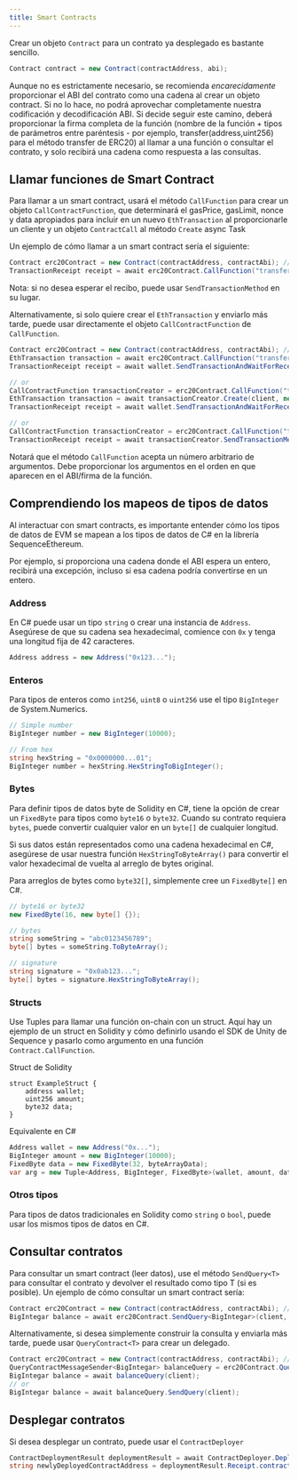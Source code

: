 ```yaml
---
title: Smart Contracts
---
```


Crear un objeto `Contract` para un contrato ya desplegado es bastante sencillo.

```csharp
Contract contract = new Contract(contractAddress, abi);
```

Aunque no es estrictamente necesario, se recomienda <i>encarecidamente</i> proporcionar el ABI del contrato como una cadena al crear un objeto contract. Si no lo hace, no podrá aprovechar completamente nuestra codificación y decodificación ABI.
Si decide seguir este camino, deberá proporcionar la firma completa de la función (nombre de la función + tipos de parámetros entre paréntesis - por ejemplo, transfer(address,uint256) para el método transfer de ERC20) al llamar a una función o consultar el contrato, y solo recibirá una cadena como respuesta a las consultas.

## Llamar funciones de Smart Contract
Para llamar a un smart contract, usará el método `CallFunction` para crear un objeto `CallContractFunction`, que determinará el gasPrice, gasLimit, nonce y data apropiados para incluir en un nuevo `EthTransaction` al proporcionarle un cliente y un objeto `ContractCall` al método `Create` async Task

Un ejemplo de cómo llamar a un smart contract sería el siguiente:

```csharp
Contract erc20Contract = new Contract(contractAddress, contractAbi); // We'll use the well-known ERC20 contract as our example case
TransactionReceipt receipt = await erc20Contract.CallFunction("transfer", toAddress, amountAsBigInteger).SendTransactionMethodAndWaitForReceipt(wallet, client);
```

Nota: si no desea esperar el recibo, puede usar `SendTransactionMethod` en su lugar.

Alternativamente, si solo quiere crear el `EthTransaction` y enviarlo más tarde, puede usar directamente el objeto `CallContractFunction` de `CallFunction`.

```csharp
Contract erc20Contract = new Contract(contractAddress, contractAbi); // We'll use the well-known ERC20 contract as our example case
EthTransaction transaction = await erc20Contract.CallFunction("transfer", toAddress, amountAsBigInteger).Create(client, new ContractCall(wallet.GetAddress()));
TransactionReceipt receipt = await wallet.SendTransactionAndWaitForReceipt(client, transaction);

// or 
CallContractFunction transactionCreator = erc20Contract.CallFunction("transfer", toAddress, amountAsBigInteger);
EthTransaction transaction = await transactionCreator.Create(client, new ContractCall(wallet.GetAddress()));
TransactionReceipt receipt = await wallet.SendTransactionAndWaitForReceipt(client, transaction);

// or 
CallContractFunction transactionCreator = erc20Contract.CallFunction("transfer", toAddress, amountAsBigInteger);
TransactionReceipt receipt = await transactionCreator.SendTransactionMethodAndWaitForReceipt(wallet, client);
```

Notará que el método `CallFunction` acepta un número arbitrario de argumentos. Debe proporcionar los argumentos en el orden en que aparecen en el ABI/firma de la función.

## Comprendiendo los mapeos de tipos de datos
Al interactuar con smart contracts, es importante entender cómo los tipos de datos de EVM se mapean a los tipos de datos de C# en la librería SequenceEthereum.

Por ejemplo, si proporciona una cadena donde el ABI espera un entero, recibirá una excepción, incluso si esa cadena podría convertirse en un entero.

### Address
En C# puede usar un tipo `string` o crear una instancia de `Address`. Asegúrese de que su cadena sea hexadecimal,
comience con `0x` y tenga una longitud fija de 42 caracteres.

```csharp
Address address = new Address("0x123...");
```

### Enteros
Para tipos de enteros como `int256`, `uint8` o `uint256` use el tipo `BigInteger` de System.Numerics.

```csharp
// Simple number
BigInteger number = new BigInteger(10000);

// From hex
string hexString = "0x0000000...01";
BigInteger number = hexString.HexStringToBigInteger();
```

### Bytes
Para definir tipos de datos byte de Solidity en C#, tiene la opción de crear un `FixedByte` para tipos como `byte16` o `byte32`.
Cuando su contrato requiera `bytes`, puede convertir cualquier valor en un `byte[]` de cualquier longitud.

Si sus datos están representados como una cadena hexadecimal en C#, asegúrese de usar nuestra función `HexStringToByteArray()` para convertir
el valor hexadecimal de vuelta al arreglo de bytes original.

Para arreglos de bytes como `byte32[]`, simplemente cree un `FixedByte[]` en C#.

```csharp
// byte16 or byte32
new FixedByte(16, new byte[] {});

// bytes
string someString = "abc0123456789";
byte[] bytes = someString.ToByteArray();

// signature
string signature = "0x0ab123...";
byte[] bytes = signature.HexStringToByteArray();
```

### Structs
Use Tuples para llamar una función on-chain con un struct. Aquí hay un ejemplo de un struct en Solidity y cómo definirlo
usando el SDK de Unity de Sequence y pasarlo como argumento en una función `Contract.CallFunction`.

Struct de Solidity

```solidity
struct ExampleStruct {
    address wallet;
    uint256 amount;
    byte32 data;
}
```

Equivalente en C#

```csharp
Address wallet = new Address("0x...");
BigInteger amount = new BigInteger(10000);
FixedByte data = new FixedByte(32, byteArrayData);
var arg = new Tuple<Address, BigInteger, FixedByte>(wallet, amount, data);
```

### Otros tipos
Para tipos de datos tradicionales en Solidity como `string` o `bool`, puede usar los mismos tipos de datos en C#.

## Consultar contratos
Para consultar un smart contract (leer datos), use el método `SendQuery<T>` para consultar el contrato y devolver el resultado como tipo T (si es posible).
Un ejemplo de cómo consultar un smart contract sería:

```csharp
Contract erc20Contract = new Contract(contractAddress, contractAbi); // We'll use the well-known ERC20 contract as our example case
BigIntegar balance = await erc20Contract.SendQuery<BigIntegar>(client, "balanceOf", address);
```

Alternativamente, si desea simplemente construir la consulta y enviarla más tarde, puede usar `QueryContract<T>` para crear un delegado.

```csharp
Contract erc20Contract = new Contract(contractAddress, contractAbi); // We'll use the well-known ERC20 contract as our example case
QueryContractMessageSender<BigIntegar> balanceQuery = erc20Contract.QueryContract<BigIntegar>("balanceOf", address);
BigIntegar balance = await balanceQuery(client);
// or
BigIntegar balance = await balanceQuery.SendQuery(client);
```

## Desplegar contratos
Si desea desplegar un contrato, puede usar el `ContractDeployer`

```csharp
ContractDeploymentResult deploymentResult = await ContractDeployer.Deploy(client, wallet, contractBytecodeAsString);
string newlyDeployedContractAddress = deploymentResult.Receipt.contractAddress;
```